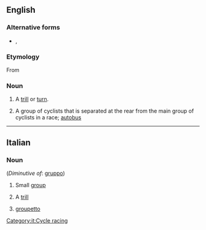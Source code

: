 ==English==

===Alternative forms===
* {{l|en|grupetto}}, {{l|en|groupetto}}

===Etymology===
From {{etyl|it|en}}

===Noun===
{{en-noun|gruppetti|gruppettos}}

# {{lb|en|music}} A [[trill]] or [[turn]].
# {{lb|en|cycling}} A group of cyclists that is separated at the rear from the main group of cyclists in a race; [[autobus]]

----

==Italian==

===Noun===
{{it-noun|m}} (''Diminutive of'': [[gruppo]])

# Small [[group]]
# {{lb|it|music}} A [[trill]]
# {{lb|it|cycle racing}} [[groupetto]]
[[Category:it:Cycle racing]]